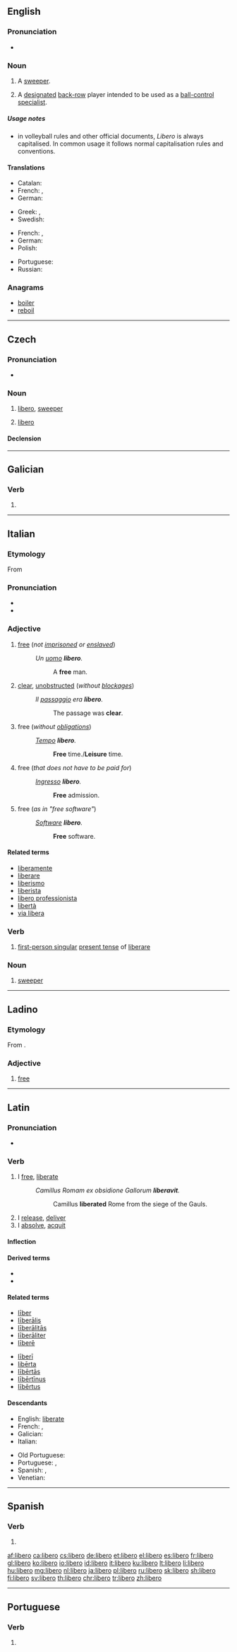 {{also|libéro|Libero}}
==English==

===Pronunciation===
* {{a|UK}} {{IPA|/ˈlɪbɛɹəʊ/|lang=en}}

===Noun===
{{en-noun}}

# {{context|football|lang=en}} A [[sweeper]].
# {{context|volleyball|lang=en}} A [[designated]] [[back-row]] player intended to be used as a [[ball control|ball-control]] [[specialist]].

=====Usage notes=====
* {{sense|volleyball}} in volleyball rules and other official documents, ''Libero'' is always capitalised. In common usage it follows normal capitalisation rules and conventions. 

====Translations====
{{trans-top|football player}}
* Catalan: {{t+|ca|defensa lliure|m|f}}
* French: {{t+|fr|libero|m}}, {{t+|fr|libéro|m}}
* German: {{t+|de|Libero|m}}
{{trans-mid}}
* Greek: {{t+|el|λίμπερο|sc=Grek}}, {{t+|el|ελεύθερος|sc=Grek}}
* Swedish: {{t+|sv|libero|c}}
{{trans-bottom}}

{{trans-top|volleyball player}}
* French: {{t+|fr|libero|m}}, {{t+|fr|libéro|m}}
* German: {{t+|de|Libero|m}}
* Polish: {{t+|pl|libero|m}}
{{trans-mid}}
* Portuguese: {{t+|pt|líbero|m|f}}
* Russian: {{t+|ru|либеро|sc=Cyrl}}
{{trans-bottom}}

===Anagrams===
* [[boiler#English|boiler]]
* [[reboil#English|reboil]]

----

==Czech==

===Pronunciation===
* {{IPA|/lɪbɛrɔ/|lang=cs}}

===Noun===
{{cs-noun|g=n}}

# {{context|soccer|lang=cs}} [[libero#English|libero]], [[sweeper]]
# {{context|volleyball|lang=cs}} [[libero#English|libero]] {{gloss|designated back-row player specialized in defensive skills}}

====Declension====
{{cs-decl-noun
 |libero|libera|liberu|libero|libero|liberu|liberem
 |libera|liber|liberům|libera|libera|liberech|libery
}}

----

==Galician==

===Verb===
{{gl-verb-form}}

# {{inflection of|liberar||lang=gl|1|s|pres|indc}}

----

==Italian==

===Etymology===
From {{etyl|la|it}} {{m|la|līber}}

===Pronunciation===
* {{IPA|/ˈlibero/|lang=it}}
* {{audio|It-libero.ogg|Audio|lang=it}}

===Adjective===
{{it-adj|liber}}

# [[free]] (''not [[imprisoned]] or [[enslaved]]'')
#: ''Un [[uomo]] '''libero'''.''
#:: A '''free''' man.
# [[clear]], [[unobstructed]] (''without [[blockage]]s'')
#: ''Il [[passaggio]] era '''libero'''.''
#:: The passage was '''clear'''.
# free (''without [[obligation]]s'')
#: ''[[tempo|Tempo]] '''libero'''.''
#:: '''Free''' time./'''Leisure''' time.
# free (''that does not have to be paid for'')
#: ''[[ingresso|Ingresso]] '''libero'''.''
#:: '''Free''' admission.
# free (''as in "free software"'')
#: ''[[software#Italian|Software]] '''libero'''.''
#:: '''Free''' software.

====Related terms====
* [[liberamente]]
* [[liberare]]
* [[liberismo]]
* [[liberista]]
* [[libero professionista]]
* [[libertà]]
* [[via libera]]

===Verb===
{{head|it|verb form}}

# [[first-person singular]] [[present tense]] of [[liberare]]

===Noun===
{{it-noun|m}}

# {{context|football|lang=it}} [[sweeper]]

----

==Ladino==

===Etymology===
From {{etyl|it|lad}} {{term|libero|lang=it}}.

===Adjective===
{{lad-adj|l}}

# [[free]]

----

==Latin==

===Pronunciation===
* {{a|Classical}} {{IPA|/ˈliː.be.roː/|lang=la}}

===Verb===
{{la-verb|līberō|līberāre|līberāvī|līberātum|conj=1}}

# I [[free]], [[liberate]]
#: ''Camillus Romam ex obsidione Gallorum '''liberavit'''.''
#:: Camillus '''liberated''' Rome from the siege of the Gauls.
# I [[release]], [[deliver]]
# I [[absolve]], [[acquit]]

====Inflection====
{{la-conj-1st|līber|līberāv|līberāt}}

====Derived terms====
* {{l|la|līberātiō}}
* {{l|la|līberātor}}

====Related terms====
{{top2}}
* [[liber#Latin|līber]]
* [[liberalis|līberālis]]
* [[liberalitas|līberālitās]]
* [[liberaliter|līberāliter]]
* [[libere#Latin|līberē]]
{{mid2}}
* [[liberi|līberī]]
* [[liberta#Latin|libērta]]
* [[libertas|lībērtās]]
* [[libertinus|lībērtīnus]]
* [[libertus|lībērtus]]
{{bottom}}

====Descendants====
{{top2}}
* English: [[liberate]]
* French: {{l|fr|livrer}}, {{l|fr|libérer}}
* Galician: {{l|gl|liberar}}
* Italian: {{l|it|liberare}}
{{mid2}}
* Old Portuguese: {{l|roa-opt|livrar}}
* Portuguese: {{l|pt|livrar}}, {{l|pt|liberar}}
* Spanish: {{l|es|librar}}, {{l|es|liberar}}
* Venetian: {{l|vec|łibarar}}
{{bottom}}

----

==Spanish==

===Verb===
{{es-verb-form}}

# {{es-verb form of|ending=ar|mood=indicative|tense=present|pers=1|number=singular|liberar}}

[[af:libero]]
[[ca:libero]]
[[cs:libero]]
[[de:libero]]
[[et:libero]]
[[el:libero]]
[[es:libero]]
[[fr:libero]]
[[gl:libero]]
[[ko:libero]]
[[io:libero]]
[[id:libero]]
[[it:libero]]
[[ku:libero]]
[[lt:libero]]
[[li:libero]]
[[hu:libero]]
[[mg:libero]]
[[nl:libero]]
[[ja:libero]]
[[pl:libero]]
[[ru:libero]]
[[sk:libero]]
[[sh:libero]]
[[fi:libero]]
[[sv:libero]]
[[th:libero]]
[[chr:libero]]
[[tr:libero]]
[[zh:libero]]

----
==Portuguese==

===Verb===
{{pt-verb-form}}
# {{pt-verb-form-of|liberar}}
{{rfc-auto}}